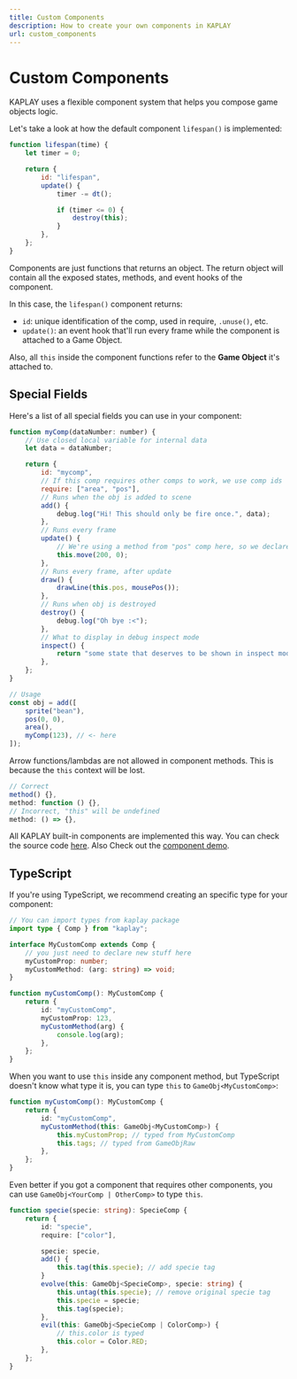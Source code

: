 ```yaml
---
title: Custom Components
description: How to create your own components in KAPLAY
url: custom_components
---
```



# Custom Components

KAPLAY uses a flexible component system that helps you compose game objects
logic.

Let's take a look at how the default component `lifespan()` is implemented:

```js
function lifespan(time) {
    let timer = 0;

    return {
        id: "lifespan",
        update() {
            timer -= dt();

            if (timer <= 0) {
                destroy(this);
            }
        },
    };
}
```

Components are just functions that returns an object. The return object will
contain all the exposed states, methods, and event hooks of the component.

In this case, the `lifespan()` component returns:

- `id`: unique identification of the comp, used in require, `.unuse()`, etc.
- `update()`: an event hook that'll run every frame while the component is
  attached to a Game Object.

Also, all `this` inside the component functions refer to the **Game Object**
it's attached to.

## Special Fields

Here's a list of all special fields you can use in your component:

```js
function myComp(dataNumber: number) {
    // Use closed local variable for internal data
    let data = dataNumber;

    return {
        id: "mycomp",
        // If this comp requires other comps to work, we use comp ids
        require: ["area", "pos"],
        // Runs when the obj is added to scene
        add() {
            debug.log("Hi! This should only be fire once.", data);
        },
        // Runs every frame
        update() {
            // We're using a method from "pos" comp here, so we declare require "pos" above
            this.move(200, 0);
        },
        // Runs every frame, after update
        draw() {
            drawLine(this.pos, mousePos());
        },
        // Runs when obj is destroyed
        destroy() {
            debug.log("Oh bye :<");
        },
        // What to display in debug inspect mode
        inspect() {
            return "some state that deserves to be shown in inspect mode";
        },
    };
}

// Usage
const obj = add([
    sprite("bean"),
    pos(0, 0),
    area(),
    myComp(123), // <- here
]);
```

<Info crew="beant" title="Don't use arrow functions/lambdas">

Arrow functions/lambdas are not allowed in component methods. This is because
the `this` context will be lost.

```js
// Correct
method() {},
method: function () {},
// Incorrect, "this" will be undefined
method: () => {},
```

</Info>

All KAPLAY built-in components are implemented this way. You can check the
source code
[here](https://github.com/kaplayjs/kaplay/tree/master/src/ecs/components). Also
Check out the [component demo](https://play.kaplayjs.com/?example=component).

## TypeScript

If you're using TypeScript, we recommend creating an specific type for your
component:

```ts
// You can import types from kaplay package
import type { Comp } from "kaplay";

interface MyCustomComp extends Comp {
    // you just need to declare new stuff here
    myCustomProp: number;
    myCustomMethod: (arg: string) => void;
}

function myCustomComp(): MyCustomComp {
    return {
        id: "myCustomComp",
        myCustomProp: 123,
        myCustomMethod(arg) {
            console.log(arg);
        },
    };
}
```

When you want to use `this` inside any component method, but TypeScript doesn't
know what type it is, you can type `this` to `GameObj<MyCustomComp>`:

```ts
function myCustomComp(): MyCustomComp {
    return {
        id: "myCustomComp",
        myCustomMethod(this: GameObj<MyCustomComp>) {
            this.myCustomProp; // typed from MyCustomComp
            this.tags; // typed from GameObjRaw
        },
    };
}
```

Even better if you got a component that requires other components, you can use
`GameObj<YourComp | OtherComp>` to type `this`.

```ts
function specie(specie: string): SpecieComp {
    return {
        id: "specie",
        require: ["color"],

        specie: specie,
        add() {
            this.tag(this.specie); // add specie tag
        }
        evolve(this: GameObj<SpecieComp>, specie: string) {
            this.untag(this.specie); // remove original specie tag
            this.specie = specie;
            this.tag(specie);
        },
        evil(this: GameObj<SpecieComp | ColorComp>) {
            // this.color is typed
            this.color = Color.RED;
        },
    };
}
```
